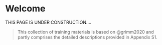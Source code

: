 # Welcome {.unnumbered}

::: callout-warning
THIS PAGE IS UNDER CONSTRUCTION....
:::

> This collection of training materials is based on @grimm2020 and partly comprises the detailed descriptions provided in Appendix S1.


